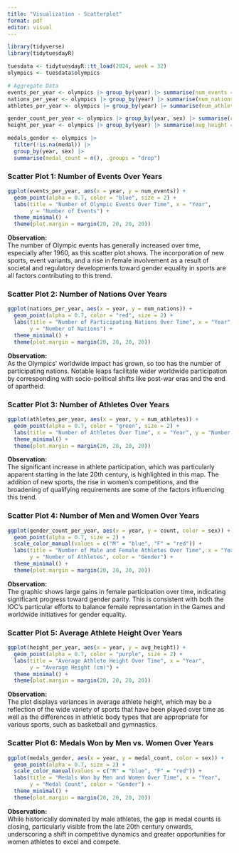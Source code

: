 ```yaml
---
title: "Visualization - Scatterplot"
format: pdf
editor: visual
---
```


```r
library(tidyverse)
library(tidytuesdayR)

tuesdata <- tidytuesdayR::tt_load(2024, week = 32)
olympics <- tuesdata$olympics

# Aggregate Data
events_per_year <- olympics |> group_by(year) |> summarise(num_events = n_distinct(event))
nations_per_year <- olympics |> group_by(year) |> summarise(num_nations = n_distinct(noc))
athletes_per_year <- olympics |> group_by(year) |> summarise(num_athletes = n_distinct(name))

gender_count_per_year <- olympics |> group_by(year, sex) |> summarise(count = n(), .groups = "drop")
height_per_year <- olympics |> group_by(year) |> summarise(avg_height = mean(height, na.rm = TRUE))

medals_gender <- olympics |> 
  filter(!is.na(medal)) |> 
  group_by(year, sex) |> 
  summarise(medal_count = n(), .groups = "drop")
```

### Scatter Plot 1: Number of Events Over Years

```r
ggplot(events_per_year, aes(x = year, y = num_events)) +
  geom_point(alpha = 0.7, color = "blue", size = 2) +
  labs(title = "Number of Olympic Events Over Time", x = "Year", 
       y = "Number of Events") +
  theme_minimal() +
  theme(plot.margin = margin(20, 20, 20, 20))
```

**Observation:**  
The number of Olympic events has generally increased over time, especially after 1960, as this scatter plot shows. The incorporation of new sports, event variants, and a rise in female involvement as a result of societal and regulatory developments toward gender equality in sports are all factors contributing to this trend.

### Scatter Plot 2: Number of Nations Over Years

```r
ggplot(nations_per_year, aes(x = year, y = num_nations)) +
  geom_point(alpha = 0.7, color = "red", size = 2) +
  labs(title = "Number of Participating Nations Over Time", x = "Year",
       y = "Number of Nations") +
  theme_minimal() +
  theme(plot.margin = margin(20, 20, 20, 20))
```

**Observation:**  
As the Olympics' worldwide impact has grown, so too has the number of participating nations. Notable leaps facilitate wider worldwide participation by corresponding with socio-political shifts like post-war eras and the end of apartheid.

### Scatter Plot 3: Number of Athletes Over Years

```r
ggplot(athletes_per_year, aes(x = year, y = num_athletes)) +
  geom_point(alpha = 0.7, color = "green", size = 2) +
  labs(title = "Number of Athletes Over Time", x = "Year", y = "Number of Athletes") +
  theme_minimal() +
  theme(plot.margin = margin(20, 20, 20, 20))
```

**Observation:**  
The significant increase in athlete participation, which was particularly apparent starting in the late 20th century, is highlighted in this map. The addition of new sports, the rise in women's competitions, and the broadening of qualifying requirements are some of the factors influencing this trend.

### Scatter Plot 4: Number of Men and Women Over Years

```r
ggplot(gender_count_per_year, aes(x = year, y = count, color = sex)) +
  geom_point(alpha = 0.7, size = 2) +
  scale_color_manual(values = c("M" = "blue", "F" = "red")) +
  labs(title = "Number of Male and Female Athletes Over Time", x = "Year",
       y = "Number of Athletes", color = "Gender") +
  theme_minimal() +
  theme(plot.margin = margin(20, 20, 20, 20))
```

**Observation:**  
The graphic shows large gains in female participation over time, indicating significant progress toward gender parity. This is consistent with both the IOC's particular efforts to balance female representation in the Games and worldwide initiatives for gender equality.

### Scatter Plot 5: Average Athlete Height Over Years

```r
ggplot(height_per_year, aes(x = year, y = avg_height)) +
  geom_point(alpha = 0.7, color = "purple", size = 2) +
  labs(title = "Average Athlete Height Over Time", x = "Year", 
       y = "Average Height (cm)") +
  theme_minimal() +
  theme(plot.margin = margin(20, 20, 20, 20))
```

**Observation:**  
The plot displays variances in average athlete height, which may be a reflection of the wide variety of sports that have been played over time as well as the differences in athletic body types that are appropriate for various sports, such as basketball and gymnastics.

### Scatter Plot 6: Medals Won by Men vs. Women Over Years

```r
ggplot(medals_gender, aes(x = year, y = medal_count, color = sex)) +
  geom_point(alpha = 0.7, size = 2) +
  scale_color_manual(values = c("M" = "blue", "F" = "red")) +
  labs(title = "Medals Won by Men and Women Over Time", x = "Year", 
       y = "Medal Count", color = "Gender") +
  theme_minimal() +
  theme(plot.margin = margin(20, 20, 20, 20))
```

**Observation:**  
While historically dominated by male athletes, the gap in medal counts is closing, particularly visible from the late 20th century onwards, underscoring a shift in competitive dynamics and greater opportunities for women athletes to excel and compete.

